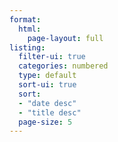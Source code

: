 ```yaml
---
format: 
  html:
    page-layout: full
listing:
  filter-ui: true
  categories: numbered
  type: default
  sort-ui: true
  sort:
  - "date desc"
  - "title desc"
  page-size: 5
---
```

